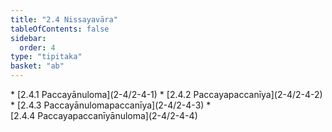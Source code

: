 ```yaml
---
title: "2.4 Nissayavāra"
tableOfContents: false
sidebar:
  order: 4
type: "tipitaka"
basket: "ab"
---
```



<DynamicBreadcrumb />



<TableOfContents>
* [2.4.1 Paccayānuloma](2-4/2-4-1)
* [2.4.2 Paccayapaccanīya](2-4/2-4-2)
* [2.4.3 Paccayānulomapaccanīya](2-4/2-4-3)
* [2.4.4 Paccayapaccanīyānuloma](2-4/2-4-4)
</TableOfContents>